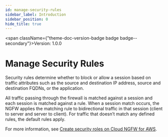 ```yaml
---
id: manage-security-rules
sidebar_label: Introduction
sidebar_position: 0
hide_title: true
---
```



<span className={"theme-doc-version-badge badge badge--secondary"}>Version: 1.0.0</span>

# Manage Security Rules



Security rules determine whether to block or allow a session based on traffic attributes such as the source and destination IP address, source and destination FQDNs, or the application.  

All traffic passing through the firewall is matched against a session and each session is matched against a rule. When a session match occurs, the NGFW applies the matching rule to bidirectional traffic in that session (client to server and server to client). For traffic that doesn’t match any defined rules, the default rules apply.  

For more information, see [Create security roles on Cloud NGFW for AWS](https://docs.paloaltonetworks.com/cloud-ngfw/aws/cloud-ngfw-on-aws/rules-and-rulestacks/create-a-rule).



      